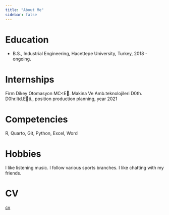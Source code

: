 ```yaml
---
title: "About Me"
sidebar: false 
---
```


# Education

-   B.S., Industrial Engineering, Hacettepe University, Turkey, 2018 - ongoing.

# Internships

Firm Dikey Otomasyon MC\<E. Makina Ve Amb.teknolojileri D0th. D0hr.ltd.Eti., position production planning, year 2021

# Competencies

R, Quarto, Git, Python, Excel, Word

# Hobbies

I like listening music. I follow various sports branches. I like chatting with my friends.

# CV

[cv](https://drive.google.com/file/d/12GjvIvLj3VwYAAt3KHLEvg6mkbbtIQuR/view?usp=drive_link)